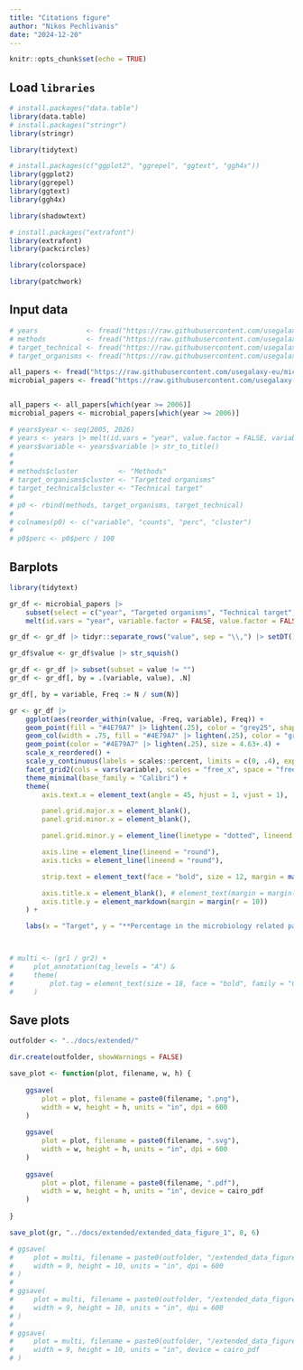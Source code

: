 ```yaml
---
title: "Citations figure"
author: "Nikos Pechlivanis"
date: "2024-12-20"
---
```


```r
knitr::opts_chunk$set(echo = TRUE)
```

## Load `libraries`

```r
# install.packages("data.table")
library(data.table)
# install.packages("stringr")
library(stringr)

library(tidytext)

# install.packages(c("ggplot2", "ggrepel", "ggtext", "ggh4x"))
library(ggplot2)
library(ggrepel)
library(ggtext)
library(ggh4x)

library(shadowtext)

# install.packages("extrafont")
library(extrafont)
library(packcircles)

library(colorspace)

library(patchwork)
```

## Input data

```r
# years            <- fread("https://raw.githubusercontent.com/usegalaxy-eu/microgalaxy_paper_2025/refs/heads/main/results/citations/years.csv")
# methods          <- fread("https://raw.githubusercontent.com/usegalaxy-eu/microgalaxy_paper_2025/refs/heads/main/results/citations/methods.csv")
# target_technical <- fread("https://raw.githubusercontent.com/usegalaxy-eu/microgalaxy_paper_2025/refs/heads/main/results/citations/technical_target.csv")
# target_organisms <- fread("https://raw.githubusercontent.com/usegalaxy-eu/microgalaxy_paper_2025/refs/heads/main/results/citations/targeted_organisms.csv")

all_papers <- fread("https://raw.githubusercontent.com/usegalaxy-eu/microgalaxy_paper_2025/refs/heads/main/results/citations/all_papers.csv")
microbial_papers <- fread("https://raw.githubusercontent.com/usegalaxy-eu/microgalaxy_paper_2025/refs/heads/main/results/citations/microbial_papers.csv")


all_papers <- all_papers[which(year >= 2006)]
microbial_papers <- microbial_papers[which(year >= 2006)]

# years$year <- seq(2005, 2026)
# years <- years |> melt(id.vars = "year", value.factor = FALSE, variable.factor = FALSE)
# years$variable <- years$variable |> str_to_title()
# 
# 
# methods$cluster          <- "Methods"
# target_organisms$cluster <- "Targetted organisms"
# target_technical$cluster <- "Technical target"
# 
# p0 <- rbind(methods, target_organisms, target_technical)
# 
# colnames(p0) <- c("variable", "counts", "perc", "cluster")
# 
# p0$perc <- p0$perc / 100

```


## Barplots 

```r
library(tidytext)

gr_df <- microbial_papers |> 
    subset(select = c("year", "Targeted organisms", "Technical target", "Methods")) |>
    melt(id.vars = "year", variable.factor = FALSE, value.factor = FALSE)

gr_df <- gr_df |> tidyr::separate_rows("value", sep = "\\,") |> setDT()

gr_df$value <- gr_df$value |> str_squish()

gr_df <- gr_df |> subset(subset = value != "")
gr_df <- gr_df[, by = .(variable, value), .N]

gr_df[, by = variable, Freq := N / sum(N)]

gr <- gr_df |> 
    ggplot(aes(reorder_within(value, -Freq, variable), Freq)) +
    geom_point(fill = "#4E79A7" |> lighten(.25), color = "grey25", shape = 21, size = 5.3+.4, stroke = .25) +
    geom_col(width = .75, fill = "#4E79A7" |> lighten(.25), color = "grey25", linewidth = .15) +
    geom_point(color = "#4E79A7" |> lighten(.25), size = 4.63+.4) +
    scale_x_reordered() +
    scale_y_continuous(labels = scales::percent, limits = c(0, .4), expand = c(0, 0)) +
    facet_grid2(cols = vars(variable), scales = "free_x", space = "free_x", axes = "all") + 
    theme_minimal(base_family = "Calibri") +
    theme(
        axis.text.x = element_text(angle = 45, hjust = 1, vjust = 1),

        panel.grid.major.x = element_blank(),
        panel.grid.minor.x = element_blank(),

        panel.grid.minor.y = element_line(linetype = "dotted", lineend = "round"),

        axis.line = element_line(lineend = "round"),
        axis.ticks = element_line(lineend = "round"),

        strip.text = element_text(face = "bold", size = 12, margin = margin(b = 10)),

        axis.title.x = element_blank(), # element_text(margin = margin(t = 10)),
        axis.title.y = element_markdown(margin = margin(r = 10))
    ) +

    labs(x = "Target", y = "**Percentage in the microbiology related papers**<br>citing Galaxy papers")



# multi <- (gr1 / gr2) + 
#     plot_annotation(tag_levels = "A") &
#     theme(
#         plot.tag = element_text(size = 18, face = "bold", family = "Calibri")
#     )

```

## Save plots


```r
outfolder <- "../docs/extended/"

dir.create(outfolder, showWarnings = FALSE)

save_plot <- function(plot, filename, w, h) {
    
    ggsave(
        plot = plot, filename = paste0(filename, ".png"),
        width = w, height = h, units = "in", dpi = 600
    )
    
    ggsave(
        plot = plot, filename = paste0(filename, ".svg"),
        width = w, height = h, units = "in", dpi = 600
    )
    
    ggsave(
        plot = plot, filename = paste0(filename, ".pdf"),
        width = w, height = h, units = "in", device = cairo_pdf
    )
    
}

save_plot(gr, "../docs/extended/extended_data_figure_1", 8, 6)

# ggsave(
#     plot = multi, filename = paste0(outfolder, "/extended_data_figure_1.png"),
#     width = 9, height = 10, units = "in", dpi = 600
# )
# 
# ggsave(
#     plot = multi, filename = paste0(outfolder, "/extended_data_figure_1.svg"),
#     width = 9, height = 10, units = "in", dpi = 600
# )
# 
# ggsave(
#     plot = multi, filename = paste0(outfolder, "/extended_data_figure_1.pdf"),
#     width = 9, height = 10, units = "in", device = cairo_pdf
# )

```








